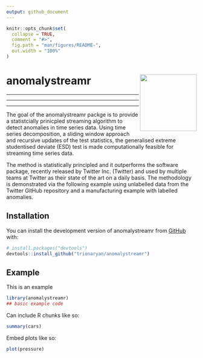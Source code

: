 ```yaml
---
output: github_document
---
```


<!-- README.md is generated from README.Rmd. Please edit that file -->

```r
knitr::opts_chunk$set(
  collapse = TRUE,
  comment = "#>",
  fig.path = "man/figures/README-",
  out.width = "100%"
)
```

# anomalystreamr <img src="man/figures/hexanomalystreamrred.png" align="right" height="150" />



 
---
 
---
 
---
 
The goal of the anomalystreamr packge is to provide a statistcially prinicpled streaming algorithm to detect anomalies in time series data. Using  time series decomposition, a sliding window approach and recursive updates of the test statistics,   the generalised extreme studentised deviate (ESD) test is made computationally feasible for streaming time series data.  


 The method is statistically principled and it outperforms the \texttt{AnomalyDetection}  software package, recently released by Twitter  Inc. (Twitter)  and used by multiple teams  at Twitter as their state of the art on a daily basis. The methodology is demonstrated via the following example using unlabelled data from the Twitter \texttt{AnomalyDetection} GitHub repository and  a manufacturing example with labelled anomalies.

## Installation

<!-- You can install the released version of anomalystreamr from [CRAN](https://CRAN.R-project.org) with: -->

<!-- ``` r -->
<!-- install.packages("anomalystreamr") -->
<!-- ``` -->

You can install the development version of anomalystreamr from [GitHub](https://github.com/) with:

``` r
# install.packages("devtools")
devtools::install_github("trionaryan/anomalystreamr")
```
## Example

This is an example

```r
library(anomalystreamr)
## basic example code
```

Can include R chunks like so:

```r
summary(cars)
```


Embed plots like so:

```r
plot(pressure)
```


